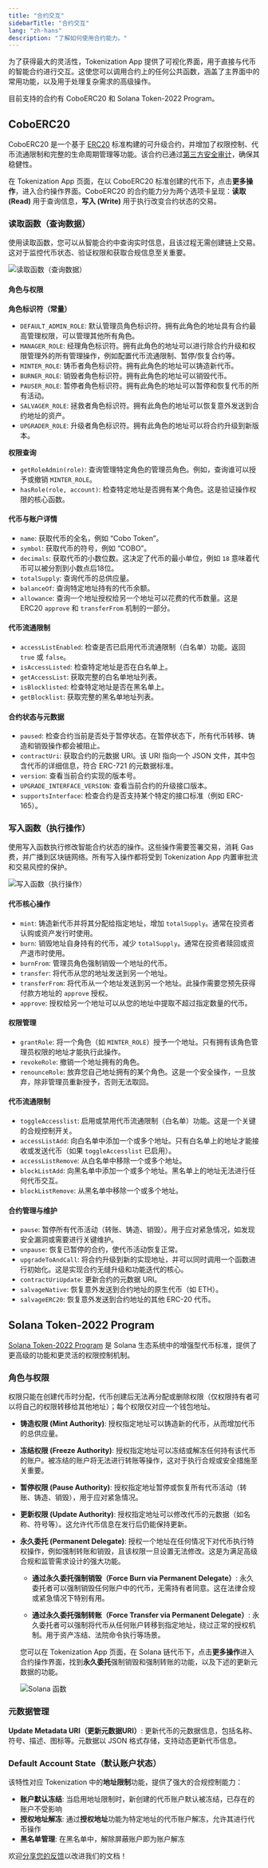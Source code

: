 ```yaml
---
title: "合约交互"
sidebarTitle: "合约交互"
lang: "zh-hans"
description: "了解如何使用合约能力。"
---
```


为了获得最大的灵活性，Tokenization App 提供了可视化界面，用于直接与代币的智能合约进行交互。这使您可以调用合约上的任何公共函数，涵盖了主界面中的常用功能，以及用于处理复杂需求的高级操作。

目前支持的合约有 CoboERC20 和 Solana Token-2022 Program。

## CoboERC20

CoboERC20 是一个基于 [ERC20](https://docs.openzeppelin.com/contracts/5.x/erc20) 标准构建的可升级合约，并增加了权限控制、代币流通限制和完整的生命周期管理等功能。该合约已通过[第三方安全审计](https://d.cobo.com/public/documents/blocksec_CoboTokenization_v1.0-signed.pdf)，确保其稳健性。

在 Tokenization App 页面，在以 CoboERC20 标准创建的代币下，点击**更多操作**，进入合约操作界面。CoboERC20 的合约能力分为两个选项卡呈现：**读取 (Read)** 用于查询信息，**写入 (Write)** 用于执行改变合约状态的交易。

### 读取函数（查询数据）

使用读取函数，您可以从智能合约中查询实时信息，且该过程无需创建链上交易。这对于监控代币状态、验证权限和获取合规信息至关重要。

<img src="/cn/images/portal-apps/tokenization/function-read.png" className="screenshot_modal" alt="读取函数（查询数据）"/>

#### 角色与权限
**角色标识符（常量）**
- `DEFAULT_ADMIN_ROLE`: 默认管理员角色标识符。拥有此角色的地址具有合约最高管理权限，可以管理其他所有角色。
- `MANAGER_ROLE`: 经理角色标识符。拥有此角色的地址可以进行除合约升级和权限管理外的所有管理操作，例如配置代币流通限制、暂停/恢复合约等。
- `MINTER_ROLE`: 铸币者角色标识符。拥有此角色的地址可以铸造新代币。
- `BURNER_ROLE`: 销毁者角色标识符。拥有此角色的地址可以销毁代币。
- `PAUSER_ROLE`: 暂停者角色标识符。拥有此角色的地址可以暂停和恢复代币的所有活动。
- `SALVAGER_ROLE`: 拯救者角色标识符。拥有此角色的地址可以恢复意外发送到合约地址的资产。
- `UPGRADER_ROLE`: 升级者角色标识符。拥有此角色的地址可以将合约升级到新版本。

**权限查询**
- `getRoleAdmin(role)`: 查询管理特定角色的管理员角色。例如，查询谁可以授予或撤销 `MINTER_ROLE`。
- `hasRole(role, account)`: 检查特定地址是否拥有某个角色。这是验证操作权限的核心函数。

#### 代币与账户详情
- `name`: 获取代币的全名，例如 “Cobo Token”。
- `symbol`: 获取代币的符号，例如 “COBO”。
- `decimals`: 获取代币的小数位数。这决定了代币的最小单位，例如 `18` 意味着代币可以被分割到小数点后18位。
- `totalSupply`: 查询代币的总供应量。
- `balanceOf`: 查询特定地址持有的代币余额。
- `allowance`: 查询一个地址授权给另一个地址可以花费的代币数量。这是 ERC20 `approve` 和 `transferFrom` 机制的一部分。

#### 代币流通限制
- `accessListEnabled`: 检查是否已启用代币流通限制（白名单）功能。返回 `true` 或 `false`。
- `isAccessListed`: 检查特定地址是否在白名单上。
- `getAccessList`: 获取完整的白名单地址列表。
- `isBlocklisted`: 检查特定地址是否在黑名单上。
- `getBlocklist`: 获取完整的黑名单地址列表。

#### 合约状态与元数据
- `paused`: 检查合约当前是否处于暂停状态。在暂停状态下，所有代币转移、铸造和销毁操作都会被阻止。
- `contractUri`: 获取合约的元数据 URI。该 URI 指向一个 JSON 文件，其中包含代币的详细信息，符合 ERC-721 的元数据标准。
- `version`: 查看当前合约实现的版本号。
- `UPGRADE_INTERFACE_VERSION`: 查看当前合约的升级接口版本。
- `supportsInterface`: 检查合约是否支持某个特定的接口标准（例如 ERC-165）。

### 写入函数（执行操作）

使用写入函数执行修改智能合约状态的操作。这些操作需要签署交易，消耗 Gas 费，并广播到区块链网络。所有写入操作都将受到 Tokenization App 内置审批流和交易风控的保护。

<img src="/cn/images/portal-apps/tokenization/function-write.png" className="screenshot_modal" alt="写入函数（执行操作）"/>

#### 代币核心操作
- `mint`: 铸造新代币并将其分配给指定地址，增加 `totalSupply`。通常在投资者认购或资产发行时使用。
- `burn`: 销毁地址自身持有的代币，减少 `totalSupply`。通常在投资者赎回或资产退市时使用。
- `burnFrom`: 管理员角色强制销毁一个地址的代币。
- `transfer`: 将代币从您的地址发送到另一个地址。
- `transferFrom`: 将代币从一个地址发送到另一个地址。此操作需要您预先获得付款方地址的 `approve` 授权。
- `approve`: 授权给另一个地址可以从您的地址中提取不超过指定数量的代币。

#### 权限管理
- `grantRole`: 将一个角色（如 `MINTER_ROLE`）授予一个地址。只有拥有该角色管理员权限的地址才能执行此操作。
- `revokeRole`: 撤销一个地址拥有的角色。
- `renounceRole`: 放弃您自己地址拥有的某个角色。这是一个安全操作，一旦放弃，除非管理员重新授予，否则无法取回。

#### 代币流通限制
- `toggleAccesslist`: 启用或禁用代币流通限制（白名单）功能。这是一个关键的合规控制开关。
- `accessListAdd`: 向白名单中添加一个或多个地址。只有白名单上的地址才能接收或发送代币（如果 `toggleAccesslist` 已启用）。
- `accessListRemove`: 从白名单中移除一个或多个地址。
- `blockListAdd`: 向黑名单中添加一个或多个地址。黑名单上的地址无法进行任何代币交互。
- `blockListRemove`: 从黑名单中移除一个或多个地址。

#### 合约管理与维护
- `pause`: 暂停所有代币活动（转账、铸造、销毁）。用于应对紧急情况，如发现安全漏洞或需要进行关键维护。
- `unpause`: 恢复已暂停的合约，使代币活动恢复正常。
- `upgradeToAndCall`: 将合约升级到新的实现地址，并可以同时调用一个函数进行初始化。这是实现合约无缝升级和功能迭代的核心。
- `contractUriUpdate`: 更新合约的元数据 URI。
- `salvageNative`: 恢复意外发送到合约地址的原生代币（如 ETH）。
- `salvageERC20`: 恢复意外发送到合约地址的其他 ERC-20 代币。

## Solana Token-2022 Program

[Solana Token-2022 Program](https://www.solana-program.com/docs/token-2022) 是 Solana 生态系统中的增强型代币标准，提供了更高级的功能和更灵活的权限控制机制。

### 角色与权限

权限只能在创建代币时分配，代币创建后无法再分配或删除权限（仅权限持有者可以将自己的权限转移给其他地址）；每个权限仅对应一个钱包地址。
- **铸造权限 (Mint Authority)**: 授权指定地址可以铸造新的代币，从而增加代币的总供应量。
- **冻结权限 (Freeze Authority)**: 授权指定地址可以冻结或解冻任何持有该代币的账户。被冻结的账户将无法进行转账等操作，这对于执行合规或安全措施至关重要。
- **暂停权限 (Pause Authority)**: 授权指定地址暂停或恢复所有代币活动（转账、铸造、销毁），用于应对紧急情况。
- **更新权限 (Update Authority)**: 授权指定地址可以修改代币的元数据（如名称、符号等）。这允许代币信息在发行后仍能保持更新。
- **永久委托 (Permanent Delegate)**: 授权一个地址在任何情况下对代币执行特权操作，例如强制转账和销毁，且该权限一旦设置无法修改。这是为满足高级合规和监管需求设计的强大功能。

    - **通过永久委托强制销毁（Force Burn via Permanent Delegate）**: 永久委托者可以强制销毁任何账户中的代币，无需持有者同意。这在法律合规或紧急情况下特别有用。

    - **通过永久委托强制转账（Force Transfer via Permanent Delegate）**: 永久委托者可以强制将代币从任何账户转移到指定地址，绕过正常的授权机制。用于资产冻结、法院命令执行等场景。

    <Note>您可以在 Tokenization App 页面，在 Solana 链代币下，点击**更多操作**进入合约操作界面，找到**永久委托**强制销毁和强制转账的功能，以及下述的更新元数据的功能。</Note>
    
    <img src="/cn/images/portal-apps/tokenization/functions-solana.png" className="screenshot_modal" alt="Solana 函数"/>

### 元数据管理

**Update Metadata URI（更新元数据URI）**: 更新代币的元数据信息，包括名称、符号、描述、图标等。元数据以 JSON 格式存储，支持动态更新代币信息。

### Default Account State（默认账户状态）

该特性对应 Tokenization 中的**地址限制**功能，提供了强大的合规控制能力：

- **账户默认冻结**: 当启用地址限制时，新创建的代币账户默认被冻结，已存在的账户不受影响
- **授权地址解冻**: 通过**授权地址**功能为特定地址的代币账户解冻，允许其进行代币操作
- **黑名单管理**: 在黑名单中，解除屏蔽账户即为账户解冻

<Tip>欢迎[分享您的反馈](https://forms.zohopublic.com/cobo/form/DocumentFeedbackForm/formperma/QvLOhxJv1_JMsJ-1dleZ8Itb_7rzN-LtgvsDdxosoVI?referrername=manuals)以改进我们的文档！</Tip>

